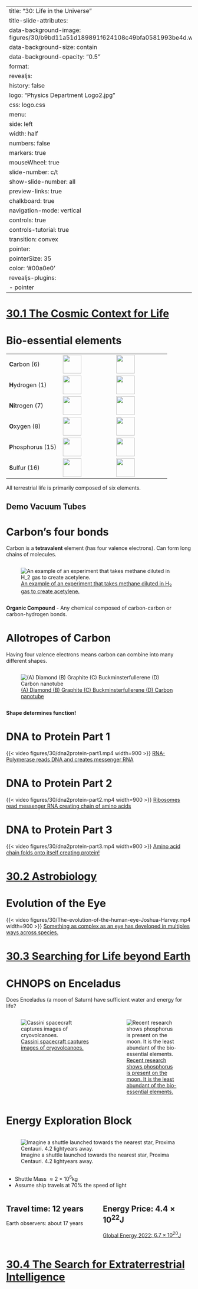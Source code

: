 
---
title: "30: Life in the Universe"
title-slide-attributes:
    data-background-image: figures/30/b9bd11a51d189891f624108c49bfa0581993be4d.webp
    data-background-size: contain
    data-background-opacity: "0.5"
format:
  revealjs:
    history: false
    logo: "Physics Department Logo2.jpg"
    css: logo.css
    menu:
      side: left
      width: half
      numbers: false
      markers: true
    mouseWheel: true
    slide-number: c/t 
    show-slide-number: all
    preview-links: true
    chalkboard: true
    navigation-mode: vertical
    controls: true
    controls-tutorial: true
    transition: convex
    pointer:
      pointerSize: 35
      color: '#00a0e0'
revealjs-plugins:
  - pointer
---

# {background-image="figures/30/old23-pg_0004.svg" background-size="75%"}
# [30.1 The Cosmic Context for Life](https://openstax.org/books/astronomy-2e/pages/30-1-the-cosmic-context-for-life)
# {background-image="figures/30/old23-pg_0005.svg" background-size="75%"}
# Bio-essential elements


| | | |
|-|-|-|
| **C**arbon (6)    | ![](figures/30/Graphite-and-diamond-with-scale.jpg){height=50} | ![](figures/30/800px-Carbon_spectrum_visible.png){height=50} |
| **H**ydrogen (1)  | ![](figures/30/640px-Hydrogen_discharge_tube.jpg){height=50} | ![](figures/30/800px-Hydrogen_spectrum_visible.png){height=50} |
| **N**itrogen (7)  | ![](figures/30/320px-Fluessiger_Stickstoff.jpg){height=50} | ![](figures/30/800px-Nitrogen_spectrum_visible.png){height=50} |
| **O**xygen (8)    | ![](figures/30/Liquid_oxygen_in_a_beaker_4.jpg){height=50} | ![](figures/30/800px-Oxygen_spectrum_visible.png){height=50} |
| **P**hosphorus (15) | ![](figures/30/Phosphor_rot.jpg){height=50} | ![](figures/30/800px-Phosphorus_spectrum_visible.png){height=50} |
| **S**ulfur (16)   | ![](figures/30/Sulfur_-_El_Desierto_mine,_San_Pablo_de_Napa,_Daniel_Campos_Province,_Potosí,_Bolivia.jpg){height=50} | ![](figures/30/800px-Sulfur_spectrum_visible.png){height=50} |


::: {.notes}
All terrestrial life is primarily composed of six elements.
:::

## Demo Vacuum Tubes


# Carbon's four bonds
Carbon is a **tetravalent** element (has four valence electrons).
Can form long chains of molecules.

:::: {.columns}
::: {.column width="95%"}
::: {.callout-note appearance="minimal"}
![[An example of an experiment that takes methane diluted in H$_2$ gas to create acetylene.](https://pubs.rsc.org/en/content/articlelanding/2019/ra/c9ra05964d)](figures/30/carbon-chemistry.svg){#fig-CH2-2-C2H2 fig-align="center"}
:::
:::
:::: 

**Organic Compound** - Any chemical composed of carbon-carbon or carbon-hydrogen bonds.

# Allotropes of Carbon

Having four valence electrons means carbon can combine into many different shapes.

:::: {.columns}
::: {.column width="95%"}
::: {.callout-note appearance="minimal"}
![[(A) Diamond (B) Graphite (C) Buckminsterfullerene (D) Carbon nanotube](https://en.wikipedia.org/wiki/File:Eight_Allotropes_of_Carbon.svg)](figures/30/Allotropes_of_Carbon.svg){#fig-allotropes-of-carbon fig-align="center"}
:::
:::
:::: 

**Shape determines function!**

# {background-image="figures/30/old23-pg_0009.svg" background-size="75%"}
# {background-image="figures/30/old23-pg_0010.svg" background-size="75%"}
# {background-image="figures/30/old23-pg_0011.svg" background-size="75%"}
# DNA to Protein Part 1
{{< video figures/30/dna2protein-part1.mp4 width=900 >}}
[RNA-Polymerase reads DNA and creates messenger RNA](https://youtu.be/gG7uCskUOrA) 

# DNA to Protein Part 2
{{< video figures/30/dna2protein-part2.mp4 width=900 >}}
[Ribosomes read messenger RNA creating chain of amino acids](https://youtu.be/gG7uCskUOrA) 

# DNA to Protein Part 3
{{< video figures/30/dna2protein-part3.mp4 width=900 >}}
[Amino acid chain folds onto itself creating protein!](https://youtu.be/gG7uCskUOrA) 

# {background-image="figures/30/old23-pg_0015.svg" background-size="75%"}
# {background-image="figures/30/old23-pg_0016.svg" background-size="75%"}
# {background-image="figures/30/old23-pg_0017.svg" background-size="75%"}
# {background-image="figures/30/old23-pg_0018.svg" background-size="75%"}
# {background-image="figures/30/old23-pg_0019.svg" background-size="75%"}
# [30.2 Astrobiology](https://openstax.org/books/astronomy-2e/pages/30-2-astrobiology)
# {background-image="figures/30/old23-pg_0021.svg" background-size="75%"}
# {background-image="figures/30/old23-pg_0022.svg" background-size="75%"}
# {background-image="figures/30/old23-pg_0023.svg" background-size="75%"}
# {background-image="figures/30/old23-pg_0024.svg" background-size="75%"}
# {background-image="figures/30/old23-pg_0025.svg" background-size="75%"}
# {background-image="figures/30/old23-pg_0026.svg" background-size="75%"}
# {background-image="figures/30/old23-pg_0027.svg" background-size="75%"}
# {background-image="figures/30/old23-pg_0028.svg" background-size="75%"}
# Evolution of the Eye
{{< video figures/30/The-evolution-of-the-human-eye-Joshua-Harvey.mp4 width=900 >}}
[Something as complex as an eye has developed in multiples ways across species.](https://youtu.be/qrKZBh8BL_U) 


# {background-image="figures/30/old23-pg_0030.svg" background-size="75%"}
# {background-image="figures/30/old23-pg_0031.svg" background-size="75%"}
# {background-image="figures/30/old23-pg_0032.svg" background-size="75%"}
# {background-image="figures/30/old23-pg_0033.svg" background-size="75%"}
# [30.3 Searching for Life beyond Earth](https://openstax.org/books/astronomy-2e/pages/30-3-searching-for-life-beyond-earth)
# {background-image="figures/30/old23-pg_0034.svg" background-size="75%"}
# {background-image="figures/30/old23-pg_0035.svg" background-size="75%"}
# CHNOPS on Enceladus

Does Enceladus (a moon of Saturn) have sufficient water and energy for life?


:::: {.columns}

::: {.column width="55%"}
::: {.callout-note appearance="minimal"}
![[Cassini spacecraft captures images of cryovolcanoes.](https://www.flickr.com/photos/kevinmgill/49728085428/)](figures/30/Enceladus_-_November_21_2009_(49728085428).png){#fig-cryovolcanoe fig-align="center"}
:::
:::
::: {.column width="45%"}
::: {.callout-note appearance="minimal"}
![[Recent research shows phosphorus is present on the moon. It is the least abundant of the bio-essential elements.](https://www.nature.com/articles/s41586-023-05987-9)](figures/30/2023-06-14-phosphate-encelaud.png){#fig-nature-phosphorus fig-align="center"}
:::

:::

::::

# {background-image="figures/30/old23-pg_0037.svg" background-size="75%"}
# Energy Exploration Block

:::: {.columns}
::: {.column width="85%"}
::: {.callout-note appearance="minimal"}
![Imagine a shuttle launched towards the nearest star, Proxima Centauri. 4.2 lightyears away.](figures/30/Shuttle-to-Proxima-Centauri.svg){#fig-shuttle-trip fig-align="center"}
:::
:::
:::: 

- Shuttle Mass $\approx 2\times10^6$kg 
- Assume ship travels at $70\%$ the speed of light


:::: {.columns}
::: {.column width="50%"}

::: {.fragment .fade-up}

::: {.callout-note icon=false}
## Travel time: 12 years
Earth observers: about 17 years
::: 


:::
:::
::: {.column width="50%"}

::: {.fragment .fade-up}

::: {.callout-important icon=false}
## Energy Price: $4.4\times10^{22}$J

[Global Energy 2022: $6.7\times10^{20}$J](https://iea.blob.core.windows.net/assets/830fe099-5530-48f2-a7c1-11f35d510983/WorldEnergyOutlook2022.pdf) 
::: 


:::
:::
::::



# {background-image="figures/30/old23-pg_0039.svg" background-size="75%"}
# {background-image="figures/30/old23-pg_0040.svg" background-size="75%"}
# {background-image="figures/30/old23-pg_0041.svg" background-size="75%"}
# {background-image="figures/30/old23-pg_0042.svg" background-size="75%"}
# {background-image="figures/30/old23-pg_0043.svg" background-size="75%"}
# {background-image="figures/30/old23-pg_0044.svg" background-size="75%"}
# [30.4 The Search for Extraterrestrial Intelligence](https://openstax.org/books/astronomy-2e/pages/30-4-the-search-for-extraterrestrial-intelligence)
# {background-image="figures/30/old23-pg_0045.svg" background-size="75%"}
# {background-image="figures/30/old23-pg_0046.svg" background-size="75%"}
# {background-image="figures/30/old23-pg_0047.svg" background-size="75%"}
# {background-image="figures/30/old23-pg_0048.svg" background-size="75%"}
# {background-image="figures/30/old23-pg_0049.svg" background-size="75%"}
# {background-image="figures/30/old23-pg_0050.svg" background-size="75%"}
# {background-image="figures/30/old23-pg_0051.svg" background-size="75%"}
# {background-image="figures/30/old23-pg_0052.svg" background-size="75%"}

